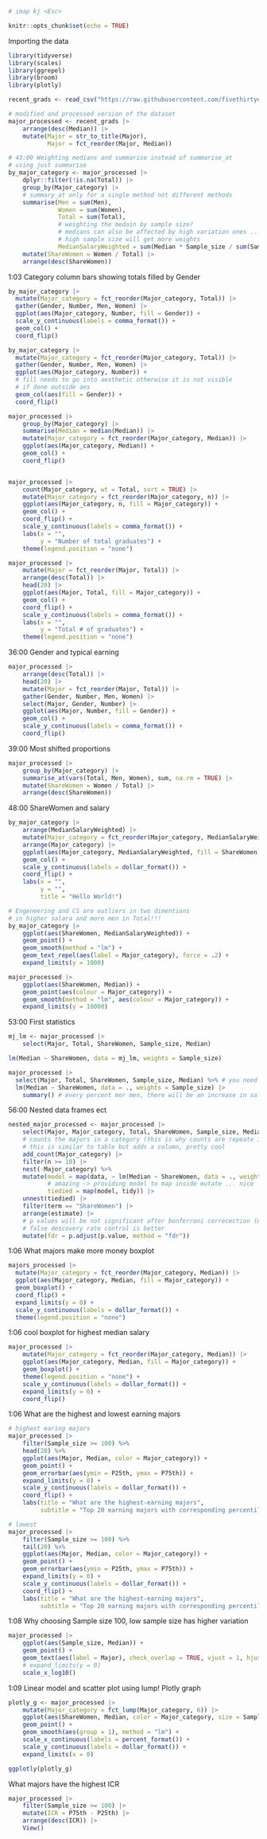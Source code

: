 ```r
# imap kj <Esc>
```

```r
knitr::opts_chunk$set(echo = TRUE)
```


Importing the data
```r
library(tidyverse)
library(scales)
library(ggrepel)
library(broom)
library(plotly)

recent_grads <- read_csv("https://raw.githubusercontent.com/fivethirtyeight/data/master/college-majors/recent-grads.csv")

# modified and processed version of the dataset
major_processed <- recent_grads |> 
    arrange(desc(Median)) |> 
    mutate(Major = str_to_title(Major),
           Major = fct_reorder(Major, Median))

# 43:00 Weighting medians and summarise instead of summarise_at
# using just summarise
by_major_category <- major_processed |> 
    dplyr::filter(!is.na(Total)) |> 
    group_by(Major_category) |> 
    # summary_at only for a single method not different methods
    summarise(Men = sum(Men), 
              Women = sum(Women),
              Total = sum(Total),
              # weighting the medain by sample size?
              # medians can also be affected by high variation ones ...
              # high sample size will get more weights
              MedianSalaryWeighted = sum(Median * Sample_size / sum(Sample_size))) |>  
    mutate(ShareWomen = Women / Total) |> 
    arrange(desc(ShareWomen))
```
1:03 Category column bars showing totals filled by Gender

```r
by_major_category |> 
  mutate(Major_category = fct_reorder(Major_category, Total)) |> 
  gather(Gender, Number, Men, Women) |> 
  ggplot(aes(Major_category, Number, fill = Gender)) +
  scale_y_continuous(labels = comma_format()) +
  geom_col() +
  coord_flip()

by_major_category |> 
  mutate(Major_category = fct_reorder(Major_category, Total)) |> 
  gather(Gender, Number, Men, Women) |> 
  ggplot(aes(Major_category, Number)) +
  # fill needs to go into aesthetic otherwise it is not visible 
  # if done outside aes
  geom_col(aes(fill = Gender)) +
  coord_flip()
```



```r
major_processed |> 
    group_by(Major_category) |> 
    summarise(Median = median(Median)) |> 
    mutate(Major_category = fct_reorder(Major_category, Median)) |> 
    ggplot(aes(Major_category, Median)) +
    geom_col() +
    coord_flip()


major_processed |> 
    count(Major_category, wt = Total, sort = TRUE) |>
    mutate(Major_category = fct_reorder(Major_category, n)) |>
    ggplot(aes(Major_category, n, fill = Major_category)) +
    geom_col() +
    coord_flip() +
    scale_y_continuous(labels = comma_format()) +
    labs(x = "",
         y = "Number of total graduates") +
    theme(legend.position = "none")
```



```r
major_processed |> 
    mutate(Major = fct_reorder(Major, Total)) |>
    arrange(desc(Total)) |> 
    head(20) |> 
    ggplot(aes(Major, Total, fill = Major_category)) +
    geom_col() +
    coord_flip() +
    scale_y_continuous(labels = comma_format()) +
    labs(x = "",
         y = "Total # of graduates") +
    theme(legend.position = "none")
```

36:00 Gender and typical earning

```r
major_processed |> 
    arrange(desc(Total)) |> 
    head(20) |> 
    mutate(Major = fct_reorder(Major, Total)) |> 
    gather(Gender, Number, Men, Women) |> 
    select(Major, Gender, Number) |> 
    ggplot(aes(Major, Number, fill = Gender)) +
    geom_col() +
    scale_y_continuous(labels = comma_format()) +
    coord_flip()
```


39:00 Most shifted proportions
```r
major_processed |> 
    group_by(Major_category) |> 
    summarise_at(vars(Total, Men, Women), sum, na.rm = TRUE) |> 
    mutate(ShareWomen = Women / Total) |> 
    arrange(desc(ShareWomen))
```


48:00 ShareWomen and salary

```r
by_major_category |> 
    arrange(MedianSalaryWeighted) |> 
    mutate(Major_category = fct_reorder(Major_category, MedianSalaryWeighted, .desc = TRUE)) |> 
    arrange(Major_category) |> 
    ggplot(aes(Major_category, MedianSalaryWeighted, fill = ShareWomen)) +
    geom_col() +
    scale_y_continuous(labels = dollar_format()) +
    coord_flip() +
    labs(x = "",
         y = "",
         title = "Hello World!")

# Engeneering and CS are outliers in two dimentions
# in higher salara and more men in Total!!!
by_major_category |> 
    ggplot(aes(ShareWomen, MedianSalaryWeighted)) +
    geom_point() +
    geom_smooth(method = "lm") +
    geom_text_repel(aes(label = Major_category), force = .2) +
    expand_limits(y = 1000)

major_processed |> 
    ggplot(aes(ShareWomen, Median)) +
    geom_point(aes(colour = Major_category)) +
    geom_smooth(method = "lm", aes(colour = Major_category)) +
    expand_limits(y = 10000)
```


53:00 First statistics

```r
mj_lm <- major_processed |> 
    select(Major, Total, ShareWomen, Sample_size, Median)

lm(Median ~ ShareWomen, data = mj_lm, weights = Sample_size)

major_processed |> 
  select(Major, Total, ShareWomen, Sample_size, Median) %>% # you need this pipe here!
  lm(Median ~ ShareWomen, data = ., weights = Sample_size) |>
    summary() # every percent mor men, there will be an increase in salary by 236 dollars!
```


56:00 Nested data frames ect 

```r

nested_major_processed <- major_processed |> 
    select(Major, Major_category, Total, ShareWomen, Sample_size, Median) |> 
    # counts the majors in a category (this is why counts are repeate in n column)
    # this is similar to table but adds a column, pretty cool
    add_count(Major_category) |> 
    filter(n >= 10) |> 
    nest(-Major_category) %>%
    mutate(model = map(data, ~ lm(Median ~ ShareWomen, data = ., weights = Sample_size)),
           # amazing -> providing model to map inside mutate ... nice
           tiedied = map(model, tidy)) |> 
    unnest(tiedied) |> 
    filter(term == "ShareWomen") |> 
    arrange(estimate) |> 
    # p values will be not significant after bonferroni correcection (multiplication by n groups)
    # false descovery rate control is better
    mutate(fdr = p.adjust(p.value, method = "fdr"))
```
1:06 What majors make more money boxplot

```r
majors_processed |> 
  mutate(Major_category = fct_reorder(Major_category, Median)) |> 
  ggplot(aes(Major_category, Median, fill = Major_category)) +
  geom_boxplot() +
  coord_flip() +
  expand_limits(y = 0) +
  scale_y_continuous(labels = dollar_format()) +
  theme(legend.position = "none")

```

1:06 cool boxplot for highest median salary

```r
major_processed |> 
    mutate(Major_category = fct_reorder(Major_category, Median)) |> 
    ggplot(aes(Major_category, Median, fill = Major_category)) +
    geom_boxplot() +
    theme(legend.position = "none") +
    scale_y_continuous(labels = dollar_format()) +
    expand_limits(y = 0) +
    coord_flip()
```
1:06 What are the highest and lowest earning majors 

```r
# highest earing majors
major_processed |> 
    filter(Sample_size >= 100) %>%
    head(20) %>%
    ggplot(aes(Major, Median, color = Major_category)) +
    geom_point() +
    geom_errorbar(aes(ymin = P25th, ymax = P75th)) +
    expand_limits(y = 0) +
    scale_y_continuous(labels = dollar_format()) +
    coord_flip() +
    labs(title = "What are the highest-earning majors",
         subtitle = "Top 20 earning majors with corresponding percentiles")

# lowest
major_processed |> 
    filter(Sample_size >= 100) %>%
    tail(20) %>%
    ggplot(aes(Major, Median, color = Major_category)) +
    geom_point() +
    geom_errorbar(aes(ymin = P25th, ymax = P75th)) +
    expand_limits(y = 0) +
    scale_y_continuous(labels = dollar_format()) +
    coord_flip() +
    labs(title = "What are the highest-earning majors",
         subtitle = "Top 20 earning majors with corresponding percentiles")

```
1:08 Why choosing Sample size 100, low sample size has higher variation

```r
major_processed |> 
    ggplot(aes(Sample_size, Median)) +
    geom_point() +
    geom_text(aes(label = Major), check_overlap = TRUE, vjust = 1, hjust = 1) +
    # expand_limits(y = 0)
    scale_x_log10()
```

1:09 Linear model and scatter plot using lump! Plotly graph

```r
plotly_g <- major_processed |>
    mutate(Major_category = fct_lump(Major_category, 6)) |> 
    ggplot(aes(ShareWomen, Median, color = Major_category, size = Sample_size, label = Major)) +
    geom_point() +
    geom_smooth(aes(group = 1), method = "lm") +
    scale_x_continuous(labels = percent_format()) +
    scale_y_continuous(labels = dollar_format()) +
    expand_limits(x = 0)

ggplotly(plotly_g)
```
What majors have the highest ICR

```r
major_processed |> 
    filter(Sample_size >= 100) |> 
    mutate(ICR = P75th - P25th) |> 
    arrange(desc(ICR)) |> 
    View()
```
